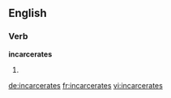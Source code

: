 ==English==

===Verb===
'''incarcerates'''

# {{third-person singular of|incarcerate}}

[[de:incarcerates]]
[[fr:incarcerates]]
[[vi:incarcerates]]